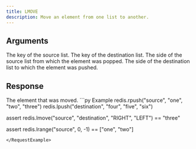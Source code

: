 ```yaml
---
title: LMOVE
description: Move an element from one list to another.
---
```


## Arguments

<ParamField body="source" type="str" required>
  The key of the source list.
</ParamField>

<ParamField body="destination" type="str" required>
  The key of the destination list.
</ParamField>

<ParamField body="wherefrom" type='"left" | "right"' required>
  The side of the source list from which the element was popped.
</ParamField>

<ParamField body="whereto" type='"left" | "right"' required>
  The side of the destination list to which the element was pushed.
</ParamField>

## Response
<ResponseField type="str" required>
  The element that was moved.
</ResponseField>

<RequestExample>
```py Example
redis.rpush("source", "one", "two", "three")
redis.lpush("destination", "four", "five", "six")

assert redis.lmove("source", "destination", "RIGHT", "LEFT") == "three"

assert redis.lrange("source", 0, -1) == ["one", "two"]
```
</RequestExample>
